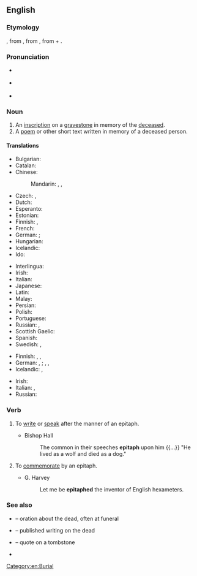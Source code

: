 {{also|Epitaph}}
==English==

===Etymology===
{{etyl|fro|en}} {{m|fro|epitafe}}, from {{etyl|la|en}} {{m|la|epitaphium||eulogy}}, from {{etyl|grc|en}} {{m|grc|ἐπιτάφιος||relating to a funeral}}, from {{m|grc|ἐπί||over}} + {{m|grc|τάφος||tomb}}.

===Pronunciation===
* {{a|UK}} {{IPA|en|[ˈɛpɪtɑːf]}}
* {{a|US}} {{IPA|en|[ˈɛpɪtæf]}}
* {{audio|en|en-us-epitaph.ogg|Audio (US)}}

===Noun===
{{en-noun}}

# An [[inscription]] on a [[gravestone]] in memory of the [[deceased]].
# A [[poem]] or other short text written in memory of a deceased person.

====Translations====
{{trans-top|inscription on a gravestone}}
* Bulgarian: {{t|bg|надгробен надпис|m}}
* Catalan: {{t|ca|epitafi|m}}
* Chinese:
*: Mandarin: {{t+|cmn|墓誌銘}}, {{t+|cmn|墓志铭|tr=mùzhìmíng}}, {{t+|cmn|碑文|tr=bēiwén}}
* Czech: {{t|cs|epitaf|m}}, {{t+|cs|náhrobní}} {{t+|cs|nápis|m}}
* Dutch: {{t+|nl|grafschrift}}
* Esperanto: {{t|eo|tomboskribo}}
* Estonian: {{t|et|hauakiri}}
* Finnish: {{t+|fi|hautakirjoitus}}, {{t|fi|epitafi}}
* French: {{t+|fr|épitaphe|f}}
* German: {{t+|de|Grabinschrift|f}}; {{q|rare, elevated}} {{t+|de|Epitaph|n}}
* Hungarian: {{t+|hu|sírfelirat}}
* Icelandic: {{t+|is|grafskrift|f}}
* Ido: {{t+|io|epitafo}}
{{trans-mid}}
* Interlingua: {{t|ia|epitaphio}}
* Irish: {{t-check|ga|feartlaoi|f}}
* Italian: {{t+|it|epitaffio|m}}
* Japanese: {{t|ja|エピタフ|tr=epitafu}}
* Latin: {{t|la|titulus|m}}
* Malay: {{t|ms|epitaf}}
* Persian: {{t|fa|مزارنوشته|tr=mazârnevešte}}
* Polish: {{t+|pl|epitafium|n}}
* Portuguese: {{t+|pt|epitáfio|m}}
* Russian: {{t+|ru|эпита́фия|f}}, {{t|ru|надгро́бная на́дпись|f}}
* Scottish Gaelic: {{t|gd|leac-sgrìobhadh|m}}
* Spanish: {{t+|es|epitafio|m}}
* Swedish: {{t+|sv|epitafium|n}}, {{t|sv|epitaf|n}}
{{trans-bottom}}

{{trans-top|commemorative poem or other text}}
* Finnish: {{t+|fi|muistokirjoitus}}, {{t|fi|muistoruno}}, {{t|fi|epitafi}}
* German: {{q|in prose}} {{t+|de|Nachruf}}, {{t|de|Gedenkschrift|f}}; {{q|in verse}} {{t+|de|Elegie|f}}, {{t|de|Gedenkgedicht|n}}, {{t|de|Trauergedicht|n}}
* Icelandic: {{t+|is|eftirmæli|n}}, {{qualifier|an obituary}} {{t+|is|minningargrein|f}}
{{trans-mid}}
* Irish: {{t|ga|feartlaoi|f}}
* Italian: {{t+|it|epitaffio|m}}, {{t|it|discorso funebre|m}}
* Russian: {{t+|ru|эпита́фия|f}}
{{trans-bottom}}

===Verb===
{{en-verb}}

# {{lb|en|intransitive}} To [[write]] or [[speak]] after the manner of an epitaph.
#* Bishop Hall
#*: The common in their speeches '''epitaph''' upon him {{...}} "He lived as a wolf and died as a dog."
# {{lb|en|transitive}} To [[commemorate]] by an epitaph.
#* G. Harvey
#*: Let me be '''epitaphed''' the inventor of English hexameters.

===See also===
* {{l|en|eulogy}} – oration about the dead, often at funeral
* {{l|en|obituary}} – published writing on the dead
* {{l|en|epigraph}} – quote on a tombstone
* {{l|en|hic jacet}}

[[Category:en:Burial]]